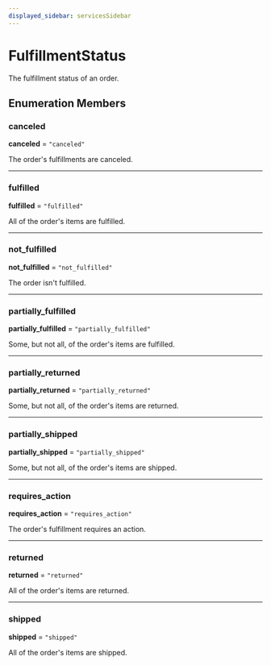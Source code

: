 ```yaml
---
displayed_sidebar: servicesSidebar
---
```



# FulfillmentStatus

The fulfillment status of an order.

## Enumeration Members

### canceled

 **canceled** = ``"canceled"``

The order's fulfillments are canceled.

___

### fulfilled

 **fulfilled** = ``"fulfilled"``

All of the order's items are fulfilled.

___

### not\_fulfilled

 **not\_fulfilled** = ``"not_fulfilled"``

The order isn't fulfilled.

___

### partially\_fulfilled

 **partially\_fulfilled** = ``"partially_fulfilled"``

Some, but not all, of the order's items are fulfilled.

___

### partially\_returned

 **partially\_returned** = ``"partially_returned"``

Some, but not all, of the order's items are returned.

___

### partially\_shipped

 **partially\_shipped** = ``"partially_shipped"``

Some, but not all, of the order's items are shipped.

___

### requires\_action

 **requires\_action** = ``"requires_action"``

The order's fulfillment requires an action.

___

### returned

 **returned** = ``"returned"``

All of the order's items are returned.

___

### shipped

 **shipped** = ``"shipped"``

All of the order's items are shipped.
